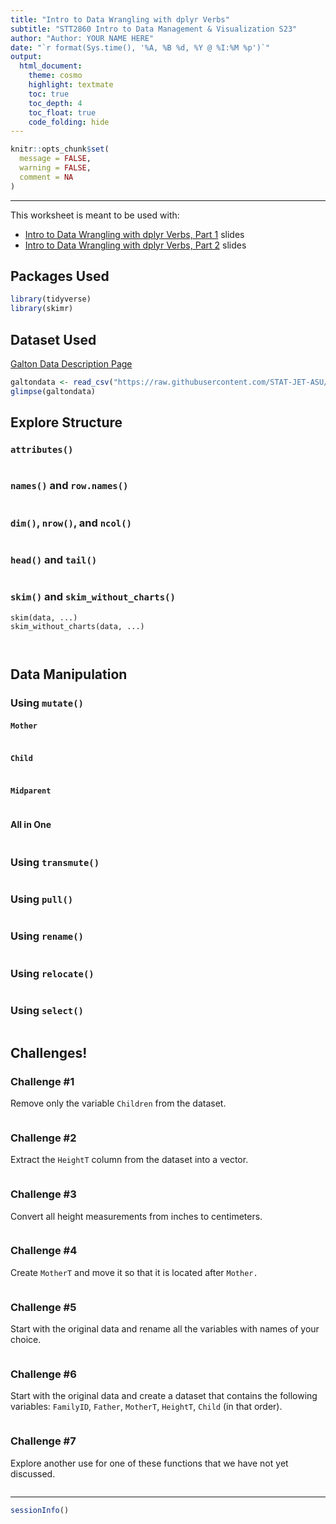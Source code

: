 ```yaml
---
title: "Intro to Data Wrangling with dplyr Verbs"
subtitle: "STT2860 Intro to Data Management & Visualization S23"
author: "Author: YOUR NAME HERE"
date: "`r format(Sys.time(), '%A, %B %d, %Y @ %I:%M %p')`"
output: 
  html_document: 
    theme: cosmo
    highlight: textmate
    toc: true
    toc_depth: 4
    toc_float: true
    code_folding: hide
---
```


```r
knitr::opts_chunk$set(
  message = FALSE,
  warning = FALSE,
  comment = NA
)
```
<hr>

This worksheet is meant to be used with:

* [Intro to Data Wrangling with dplyr Verbs, Part 1](https://stat-jet-asu.github.io/Slides/GeneralR/DataWranglingVerbs01.html#1) slides
* [Intro to Data Wrangling with dplyr Verbs, Part 2](https://stat-jet-asu.github.io/Slides/GeneralR/DataWranglingVerbs02.html#1) slides

## Packages Used

```r
library(tidyverse)
library(skimr)
```

## Dataset Used

[Galton Data Description Page](https://stat-jet-asu.github.io/Datasets/InstructorDescriptions/galtonheightdata.html)

```r
galtondata <- read_csv("https://raw.githubusercontent.com/STAT-JET-ASU/Datasets/master/Instructor/galtonfamiliesmain.csv")
glimpse(galtondata)
```

## Explore Structure

### `attributes()`

```r

```

### `names()` and `row.names()`

```r

```

### `dim()`, `nrow()`, and `ncol()`

```r

```

### `head()` and `tail()`

```r

```

### `skim()` and `skim_without_charts()`

    skim(data, ...)
    skim_without_charts(data, ...)

```r

```

```r

```

## Data Manipulation

### Using `mutate()`

#### `Mother`

```r

```

#### `Child`

```r

```

#### `Midparent`

```r

```

#### All in One

```r

```

### Using `transmute()`

```r

```

### Using `pull()`

```r

```

### Using `rename()`

```r

```

### Using `relocate()`

```r

```

### Using `select()`

```r

```

## Challenges!

### Challenge #1 

Remove only the variable `Children` from the dataset.

```r

```

### Challenge #2

Extract the `HeightT` column from the dataset into a vector.

```r

```

### Challenge #3

Convert all height measurements from inches to centimeters.

```r

```

### Challenge #4

Create `MotherT` and move it so that it is located after `Mother.`

```r

```

### Challenge #5

Start with the original data and rename all the variables with names of your choice.

```r

```

### Challenge #6

Start with the original data and create a dataset that contains the following variables: `FamilyID`, `Father`, `MotherT`, `HeightT`, `Child` (in that order).

```r

```

### Challenge #7

Explore another use for one of these functions that we have not yet discussed.

```r

```


<hr>
```r
sessionInfo()
```
